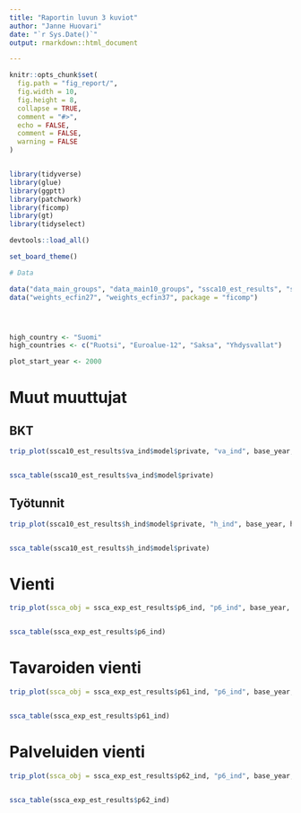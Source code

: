 ```yaml
---
title: "Raportin luvun 3 kuviot"
author: "Janne Huovari"
date: "`r Sys.Date()`"
output: rmarkdown::html_document

---
```


```r
knitr::opts_chunk$set(
  fig.path = "fig_report/",
  fig.width = 10,
  fig.height = 8,
  collapse = TRUE,
  comment = "#>", 
  echo = FALSE, 
  comment = FALSE, 
  warning = FALSE
)


library(tidyverse)
library(glue)
library(ggptt)
library(patchwork)
library(ficomp)
library(gt)
library(tidyselect)

devtools::load_all()

set_board_theme()

# Data

data("data_main_groups", "data_main10_groups", "ssca10_est_results", "ssca10_est_results", "ssca_exp_est_results")
data("weights_ecfin27", "weights_ecfin37", package = "ficomp")




high_country <- "Suomi"
high_countries <- c("Ruotsi", "Euroalue-12", "Saksa", "Yhdysvallat")

plot_start_year <- 2000

```





# Muut muuttujat 

## BKT

```r


trip_plot(ssca10_est_results$va_ind$model$private, "va_ind", base_year, high_country, high_countries)


ssca_table(ssca10_est_results$va_ind$model$private)

```


## Työtunnit

```r


trip_plot(ssca10_est_results$h_ind$model$private, "h_ind", base_year, high_country, high_countries)


ssca_table(ssca10_est_results$h_ind$model$private)

```



# Vienti

```r


trip_plot(ssca_obj = ssca_exp_est_results$p6_ind, "p6_ind", base_year, high_country, high_countries)


ssca_table(ssca_exp_est_results$p6_ind)

```

# Tavaroiden vienti

```r


trip_plot(ssca_obj = ssca_exp_est_results$p61_ind, "p6_ind", base_year, high_country, high_countries)


ssca_table(ssca_exp_est_results$p61_ind)

```

# Palveluiden vienti

```r


trip_plot(ssca_obj = ssca_exp_est_results$p62_ind, "p6_ind", base_year, high_country, high_countries)


ssca_table(ssca_exp_est_results$p62_ind)

```
